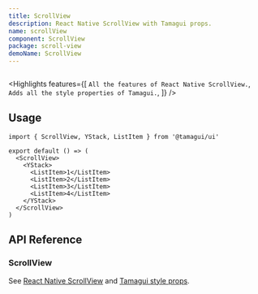 ```yaml
---
title: ScrollView
description: React Native ScrollView with Tamagui props.
name: scrollView
component: ScrollView
package: scroll-view
demoName: ScrollView
---
```


<InstallBanner name="@tamagui/scroll-view" />

<HeroContainer>
  <ScrollViewDemo />
</HeroContainer>

```tsx hero template=ScrollView

```

<Highlights
  features={[
    `All the features of React Native ScrollView.`,
    `Adds all the style properties of Tamagui.`,
  ]}
/>

## Usage

```tsx
import { ScrollView, YStack, ListItem } from '@tamagui/ui'

export default () => (
  <ScrollView>
    <YStack>
      <ListItem>1</ListItem>
      <ListItem>2</ListItem>
      <ListItem>3</ListItem>
      <ListItem>4</ListItem>
    </YStack>
  </ScrollView>
)
```

## API Reference

### ScrollView

See [React Native ScrollView](https://reactnative.dev/docs/scrollview) and [Tamagui style props](https://tamagui.dev/docs/intro/props). 